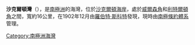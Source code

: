 '''沙克爾頓灣'''（{{lang-en|Shackleton Inlet}}），是[[南極洲|南極洲]]的海灣，位於[[沙克爾頓海岸|沙克爾頓海岸]]，處於[[威爾森角|威爾森角]]和[[利特爾頓角|利特爾頓角]]之間，寬約16公里，在1902年12月由[[羅伯特·斯科特|羅伯特·斯科特]]發現，現時由[[南極條約體系|南極條約體系]]管理。

{{coord|82|19|S|164|00|E|scale:2000000|display=title}}

{{DEFAULTSORT:Shackleton Inlet}}
[[Category:南極洲海灣|Category:南極洲海灣]]


{{ShackletonCoast-geo-stub}}